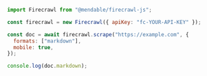 ```js Node
import Firecrawl from "@mendable/firecrawl-js";

const firecrawl = new Firecrawl({ apiKey: "fc-YOUR-API-KEY" });

const doc = await firecrawl.scrape("https://example.com", {
  formats: ["markdown"],
  mobile: true,
});

console.log(doc.markdown);
```
